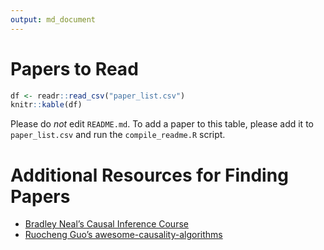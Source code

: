 ```yaml
---
output: md_document
---
```


# Papers to Read

```r

df <- readr::read_csv("paper_list.csv")
knitr::kable(df)

```

Please do *not* edit `README.md`. To add a paper to this table, please add it 
to `paper_list.csv` and run the `compile_readme.R` script.

# Additional Resources for Finding Papers

* [Bradley Neal's Causal Inference
  Course](https://www.bradyneal.com/causal-inference-course)
* [Ruocheng Guo's
  awesome-causality-algorithms](https://github.com/rguo12/awesome-causality-algorithms)

